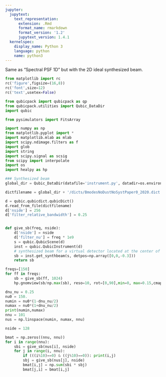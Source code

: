 ```yaml
---
jupyter:
  jupytext:
    text_representation:
      extension: .Rmd
      format_name: rmarkdown
      format_version: '1.2'
      jupytext_version: 1.4.1
  kernelspec:
    display_name: Python 3
    language: python
    name: python3
---
```


Same as "Spectral PSF 1D" but with the 2D ideal synthesized beam.

```python
from matplotlib import rc
rc('figure',figsize=(16,8))
rc('font',size=12)
rc('text',usetex=False)

from qubicpack import qubicpack as qp
from qubicpack.utilities import Qubic_DataDir
import qubic

from pysimulators import FitsArray

import numpy as np
from matplotlib.pyplot import *
import matplotlib.mlab as mlab
import scipy.ndimage.filters as f
import glob
import string
import scipy.signal as scsig
from scipy import interpolate
import os
import healpy as hp
```

```python
### Synthesized beam
global_dir = Qubic_DataDir(datafile='instrument.py', datadir=os.environ['QUBIC_DATADIR'])

dictfilename = global_dir + '/dicts/BmodesNoDustNoSystPaper0_2020.dict'

d = qubic.qubicdict.qubicDict()
d.read_from_file(dictfilename)
d['nside'] = 256
d['filter_relative_bandwidth'] = 0.25


def give_sb(freq, nside):
    d['nside'] = nside
    d['filter_nu'] = freq * 1e9
    s = qubic.QubicScene(d)
    inst = qubic.QubicInstrument(d)
    # synthesized beam for a virtual detector located at the center of the focal plane: coordinates [0,0,-0.3]
    sb = inst.get_synthbeam(s, detpos=np.array([0,0,-0.3]))
    return sb

freqs=[150]
for ff in freqs:
    sb = give_sb(ff, 1024)
    hp.gnomview(sb/np.max(sb), reso=10, rot=[0,90],min=0, max=0.15,cmap='viridis',title='Frequency = {} GHz'.format(ff))
```

```python
dnu_nu = 0.25
nu0 = 150.
numin = nu0*(1-dnu_nu/2)
numax = nu0*(1+dnu_nu/2)
print(numin,numax)
nnu = 101
nus = np.linspace(numin, numax, nnu)

nside = 128

bmat = np.zeros((nnu, nnu))
for i in range(nnu):
    sbi = give_sb(nus[i], nside)
    for j in range(i, nnu):
        if (((i%10)==0) & ((j%10)==0)): print(i,j)
        sbj = give_sb(nus[j], nside)
        bmat[i,j] = np.sum(sbi * sbj)
        bmat[j,i] = bmat[i,j]
```

```python

```
